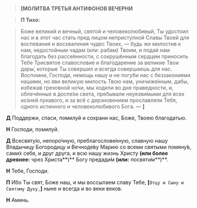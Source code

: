 > **<b>[</b>МОЛИТВА ТРЕТЬЯ АНТИФОНОВ ВЕЧЕРНИ**

> **П Тихо:**

> Боже великий и вечный, святой и человеколюбивый, Ты удостоил нас и в этот час стать пред лицом неприступной Славы Твоей для воспевания и восхваления чудес Твоих, — будь же милостив к нам, недостойным чадам (или: рабам) Твоим, и подай нам благодать без рассе́янности, с сокрушённым сердцем приносить Тебе Трисвятое славословие и благодарение за великие Твои дары́, которые Ты совершил и всегда совершаешь для нас. Воспомни, Господи, немощь нашу и не погуби нас с беззакониями нашими, но яви великую милость Твою нам, уничиже́нным, дабы, избежав греховной но́чи, мы ходили во дне праведности, и, облечённые в доспе́хи света, пребывали неуязви́мыми для всех ко́зней лукавого, и за всё с дерзновением прославляли Тебя, одного истинного и человеколюбивого Бога. — **<b>]</b>**

**Д** Поддержи, спаси, помилуй и сохрани нас, Боже, Твоею благодатью.

**Н** Господи, помилуй.

**Д** Всесвяту́ю, непоро́чную, преблагослове́нную, славную нашу Владычицу Богородицу и Вечноде́ву Марию со всеми святыми помяну́в, сами́х себя, и друг друга, и всю нашу жизнь Христу **(или более древнее:** чрез Христа**)** Богу предади́м **(или:** посвяти́м**)**.  

**Н** Тебе, Господи.

**П** Ибо Ты свят, Боже наш, и мы воссылаем славу Тебе, **[**`Отцу и Сыну и Святому Духу,`**]** ныне и всегда и во веки веков.

**Н** Аминь.


